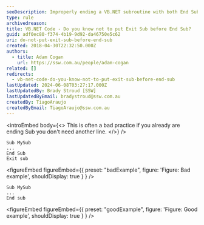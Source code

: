 ```yaml
---
seoDescription: Improperly ending a VB.NET subroutine with both End Sub and Exit Sub.
type: rule
archivedreason:
title: VB.NET Code - Do you know not to put Exit Sub before End Sub?
guid: adf0ec80-f374-4b19-9d92-da46750e5c62
uri: do-not-put-exit-sub-before-end-sub
created: 2018-04-30T22:32:50.000Z
authors:
  - title: Adam Cogan
    url: https://ssw.com.au/people/adam-cogan
related: []
redirects:
  - vb-net-code-do-you-know-not-to-put-exit-sub-before-end-sub
lastUpdated: 2024-06-08T03:27:17.000Z
lastUpdatedBy: Brady Stroud [SSW]
lastUpdatedByEmail: bradystroud@ssw.com.au
createdBy: TiagoAraujo
createdByEmail: TiagoAraujo@ssw.com.au
---
```


<introEmbed
  body={<>
This is often a bad practice if you already are ending Sub you don't need another line.
  </>}
/>
```vbnet
Sub MySub
...
End Sub
Exit sub
```

<figureEmbed figureEmbed={{
  preset: "badExample",
  figure: 'Figure: Bad example',
  shouldDisplay: true
} } />


```vbnet
Sub MySub
...
End sub
```

<figureEmbed figureEmbed={{
  preset: "goodExample",
  figure: 'Figure: Good example',
  shouldDisplay: true
} } />
